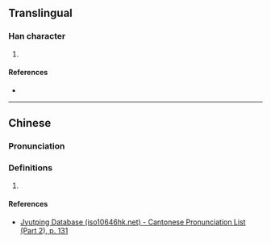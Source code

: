 {{character info/new}}
==Translingual==

===Han character===
{{Han char|rn=75|rad=木|as=10|sn=14|four=43941|canj=DING|ids=⿰木庭}}

# {{defn|Han|sort=木10}}

====References====
* {{Han ref|kx=0544.230|dkj=15279|dj=0932.070|hdz=21268.020|uh=69B3|ud=27059|bh=E257|bd=57943}}

----

==Chinese==
{{zh-forms}}

===Pronunciation===
{{zh-pron
|m=tíng
|c=ting4
|h=pfs=
|md=
|mn=
|w=
|mc=y
|oc=y
|cat=
}}

===Definitions===
{{zh-hanzi}}

# {{rfdef|lang=zh}}

====References====
* [http://www.iso10646hk.net/jp/document/download.jsp Jyutping Database (iso10646hk.net) - Cantonese Pronunciation List (Part 2), p. 131]